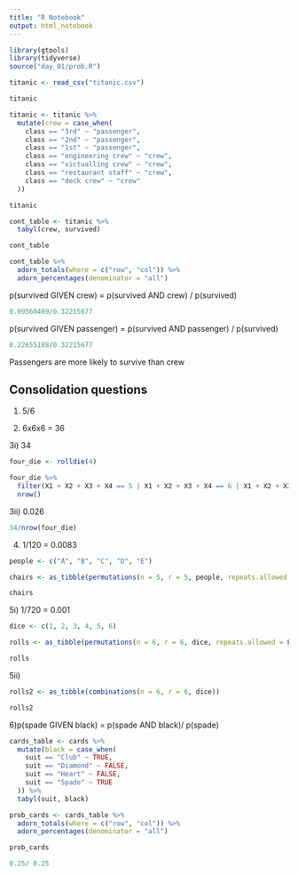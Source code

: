 ```yaml
---
title: "R Notebook"
output: html_notebook
---
```


```r
library(gtools)
library(tidyverse)
source("day_01/prob.R")

titanic <- read_csv("titanic.csv")

titanic
```

```r
titanic <- titanic %>% 
  mutate(crew = case_when(
    class == "3rd" ~ "passenger",
    class == "2nd" ~ "passenger",
    class == "1st" ~ "passenger",
    class == "engineering crew" ~ "crew",
    class == "victualling crew" ~ "crew",
    class == "restaurant staff" ~ "crew",
    class == "deck crew" ~ "crew"
  ))

titanic
```

```r
cont_table <- titanic %>% 
  tabyl(crew, survived)

cont_table
```

```r
cont_table %>% 
  adorn_totals(where = c("row", "col")) %>% 
  adorn_percentages(denominator = "all")
```
p(survived GIVEN crew) = p(survived AND crew) / p(survived)

```r
0.09560489/0.32215677
```
p(survived GIVEN passenger) = p(survived AND passenger) / p(survived)

```r
0.22655188/0.32215677
```
Passengers are more likely to survive than crew

## Consolidation questions

1) 5/6

2) 6x6x6 = 36

3i) 34
```r
four_die <- rolldie(4)

four_die %>% 
  filter(X1 + X2 + X3 + X4 == 5 | X1 + X2 + X3 + X4 == 6 | X1 + X2 + X3 + X4 == 7) %>% 
  nrow()
```

3ii) 0.026
```r
34/nrow(four_die)
```

4) 1/120 = 0.0083
```r
people <- c("A", "B", "C", "D", "E")

chairs <- as_tibble(permutations(n = 5, r = 5, people, repeats.allowed = FALSE))

chairs
```

5i) 1/720 = 0.001
```r
dice <- c(1, 2, 3, 4, 5, 6)

rolls <- as_tibble(permutations(n = 6, r = 6, dice, repeats.allowed = FALSE))

rolls
```
5ii) 
```r
rolls2 <- as_tibble(combinations(n = 6, r = 6, dice))

rolls2
```

6)p(spade GIVEN black) = p(spade AND black)/ p(spade)

```r

cards_table <- cards %>%
  mutate(black = case_when(
    suit == "Club" ~ TRUE,
    suit == "Diamond" ~ FALSE,
    suit == "Heart" ~ FALSE,
    suit == "Spade" ~ TRUE
  )) %>% 
  tabyl(suit, black)

prob_cards <- cards_table %>% 
  adorn_totals(where = c("row", "col")) %>% 
  adorn_percentages(denominator = "all")

prob_cards
```
```r
0.25/ 0.25
```







